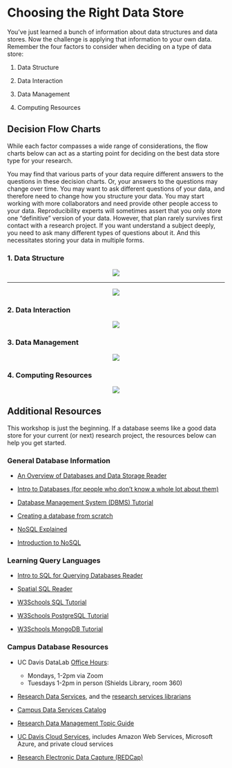 # Choosing the Right Data Store

You've just learned a bunch of information about data structures and data
stores. Now the challenge is applying that information to your own data. 
Remember the four factors to consider when deciding on a type of data store:

1. Data Structure

2. Data Interaction

3. Data Management

4. Computing Resources


## Decision Flow Charts

While each factor compasses a wide range of considerations, the flow charts
below can act as a starting point for deciding on the best data store type
for your research. 

You may find that various parts of your data require different answers to the
questions in these decision charts. Or, your answers to the questions may change
over time. You may want to ask different questions of your data, and therefore
need to change how you structure your data. You may start working with more
collaborators and need provide other people access to your data. Reproducibility
experts will sometimes assert that you only store one "definitive" version of
your data. However, that plan rarely survives first contact with a research
project. If you want understand a subject deeply, you need to ask many different
types of questions about it. And this necessitates storing your data in multiple
forms.

### 1. Data Structure {-}

<center>
![](img/questions.png)

-------------------------------------------------------------------------------

![](img/structure.png)
</center>

### 2. Data Interaction {-}


<center>
![](img/interaction.png)
</center>

### 3. Data Management {-}


<center>
![](img/management.png)
</center>

### 4. Computing Resources {-}


<center>
![](img/cr.png)
</center>

## Additional Resources

This workshop is just the beginning. If a database seems like a good data store
for your current (or next) research project, the resources below can help you
get started.

### General Database Information {-}

-   [An Overview of Databases and Data Storage Reader][dl_db]

-   [Intro to Databases (for people who don’t know a whole lot about them)][medium]

-   [Database Management System (DBMS) Tutorial][g4gsql]

-   [Creating a database from scratch][create]

-   [NoSQL Explained][nosql]

-   [Introduction to NoSQL][g4gno]

### Learning Query Languages {-}

-   [Intro to SQL for Querying Databases Reader][dl_sql]

-   [Spatial SQL Reader][dl_ssql]

-   [W3Schools SQL Tutorial][w3sql]

-   [W3Schools PostgreSQL Tutorial][w3post]

-   [W3Schools MongoDB Tutorial][w3mongo]

### Campus Database Resources {-}

-   UC Davis DataLab [Office Hours][oh]:
    - Mondays, 1-2pm via Zoom
    - Tuesdays 1-2pm in person (Shields Library, room 360)

-   [Research Data Services][rds], 
    and the [research services librarians][email]
    
-   [Campus Data Services Catalog][cds]
    
-   [Research Data Management Topic Guide][rdm]

-   [UC Davis Cloud Services][cloud], includes Amazon Web Services,
    Microsoft Azure, and private cloud services
    
-   [Research Electronic Data Capture (REDCap)][redcap]



[dl_sql]:  https://ucdavisdatalab.github.io/workshop_intro_to_sql/
[dl_ssql]: https://ucdavisdatalab.github.io/Spatial_SQL/
[medium]: https://medium.com/@rwilliams_bv/intro-to-databases-for-people-who-dont-know-a-whole-lot-about-them-a64ae9af712
[rds]: https://library.ucdavis.edu/data-analysis-and-management/
[redcap]: https://health.ucdavis.edu/data/redcap.html
[rdm]: https://guides.library.ucdavis.edu/data-management
[cds]: https://servicehub.ucdavis.edu/servicehub?id=catalog&spa=1&sys_id=58cf6a65db87d09009ad5055ca96194d
[cloud]: https://cloud.ucdavis.edu/services-available
[email]: mailto:dataservices@ucdavis.edu
[w3sql]: https://www.w3schools.com/sql/
[w3post]: https://www.w3schools.com/postgresql/index.php
[w3mongo]: https://www.w3schools.com/mongodb/index.php
[nosql]: https://www.mongodb.com/nosql-explained
[g4gno]: https://www.geeksforgeeks.org/introduction-to-nosql/
[g4gsql]: https://www.geeksforgeeks.org/dbms/
[create]: https://interestingengineering.com/lists/build-a-database-part-1
[dl_db]: https://ucdavisdatalab.github.io/workshop_intro_to_databases/
[oh]: https://datalab.ucdavis.edu/office-hours/
